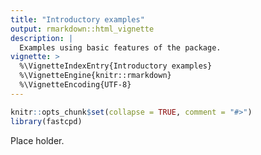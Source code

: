 ```yaml
---
title: "Introductory examples"
output: rmarkdown::html_vignette
description: |
  Examples using basic features of the package.
vignette: >
  %\VignetteIndexEntry{Introductory examples}
  %\VignetteEngine{knitr::rmarkdown}
  %\VignetteEncoding{UTF-8}
---
```


```r
knitr::opts_chunk$set(collapse = TRUE, comment = "#>")
library(fastcpd)
```

Place holder.
